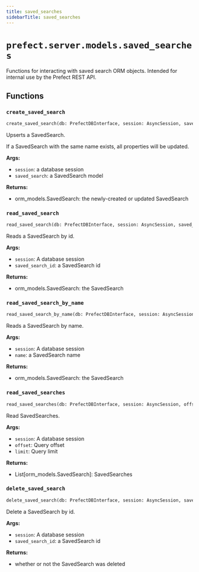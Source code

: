 ```yaml
---
title: saved_searches
sidebarTitle: saved_searches
---
```


# `prefect.server.models.saved_searches`



Functions for interacting with saved search ORM objects.
Intended for internal use by the Prefect REST API.


## Functions

### `create_saved_search` <sup><a href="https://github.com/PrefectHQ/prefect/blob/main/src/prefect/server/models/saved_searches.py#L18" target="_blank"><Icon icon="github" style="width: 14px; height: 14px;" /></a></sup>

```python
create_saved_search(db: PrefectDBInterface, session: AsyncSession, saved_search: schemas.core.SavedSearch) -> orm_models.SavedSearch
```


Upserts a SavedSearch.

If a SavedSearch with the same name exists, all properties will be updated.

**Args:**
- `session`: a database session
- `saved_search`: a SavedSearch model

**Returns:**
- orm_models.SavedSearch: the newly-created or updated SavedSearch


### `read_saved_search` <sup><a href="https://github.com/PrefectHQ/prefect/blob/main/src/prefect/server/models/saved_searches.py#L61" target="_blank"><Icon icon="github" style="width: 14px; height: 14px;" /></a></sup>

```python
read_saved_search(db: PrefectDBInterface, session: AsyncSession, saved_search_id: UUID) -> Union[orm_models.SavedSearch, None]
```


Reads a SavedSearch by id.

**Args:**
- `session`: A database session
- `saved_search_id`: a SavedSearch id

**Returns:**
- orm_models.SavedSearch: the SavedSearch


### `read_saved_search_by_name` <sup><a href="https://github.com/PrefectHQ/prefect/blob/main/src/prefect/server/models/saved_searches.py#L79" target="_blank"><Icon icon="github" style="width: 14px; height: 14px;" /></a></sup>

```python
read_saved_search_by_name(db: PrefectDBInterface, session: AsyncSession, name: str) -> Union[orm_models.SavedSearch, None]
```


Reads a SavedSearch by name.

**Args:**
- `session`: A database session
- `name`: a SavedSearch name

**Returns:**
- orm_models.SavedSearch: the SavedSearch


### `read_saved_searches` <sup><a href="https://github.com/PrefectHQ/prefect/blob/main/src/prefect/server/models/saved_searches.py#L99" target="_blank"><Icon icon="github" style="width: 14px; height: 14px;" /></a></sup>

```python
read_saved_searches(db: PrefectDBInterface, session: AsyncSession, offset: Optional[int] = None, limit: Optional[int] = None) -> Sequence[orm_models.SavedSearch]
```


Read SavedSearches.

**Args:**
- `session`: A database session
- `offset`: Query offset
- `limit`: Query limit

**Returns:**
- List[orm_models.SavedSearch]: SavedSearches


### `delete_saved_search` <sup><a href="https://github.com/PrefectHQ/prefect/blob/main/src/prefect/server/models/saved_searches.py#L129" target="_blank"><Icon icon="github" style="width: 14px; height: 14px;" /></a></sup>

```python
delete_saved_search(db: PrefectDBInterface, session: AsyncSession, saved_search_id: UUID) -> bool
```


Delete a SavedSearch by id.

**Args:**
- `session`: A database session
- `saved_search_id`: a SavedSearch id

**Returns:**
- whether or not the SavedSearch was deleted

